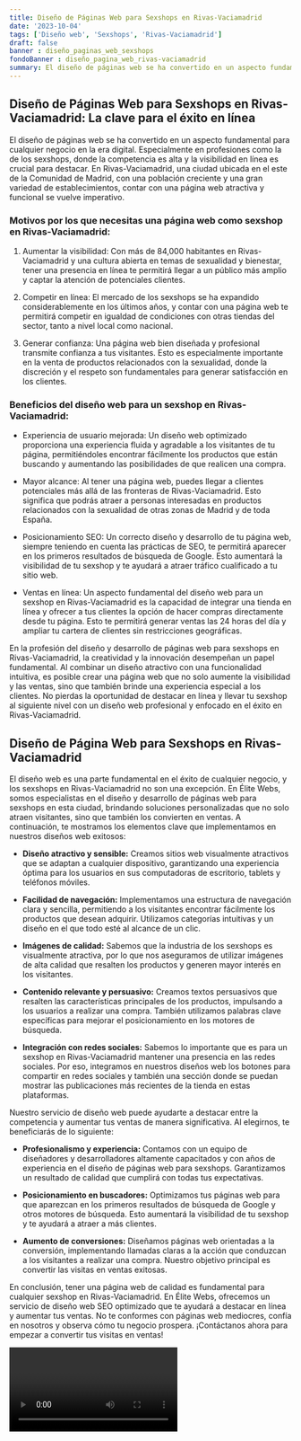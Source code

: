 ```yaml
---
title: Diseño de Páginas Web para Sexshops en Rivas-Vaciamadrid
date: '2023-10-04'
tags: ['Diseño web', 'Sexshops', 'Rivas-Vaciamadrid']
draft: false
banner : diseño_paginas_web_sexshops
fondoBanner : diseño_pagina_web_rivas-vaciamadrid
summary: El diseño de páginas web se ha convertido en un aspecto fundamental para cualquier negocio en la era digital. Especialmente en profesiones como la de los sexshops, donde la competencia es alta y la visibilidad en línea es crucial para destacar. En RivasVaciamadrid, una ciudad ubicada en el este de la Comunidad de Madrid, con una población creciente y una gran variedad de establecimientos, contar con una página web atractiva y funcional se vuelve imperativo.
---
```


## Diseño de Páginas Web para Sexshops en Rivas-Vaciamadrid: La clave para el éxito en línea

El diseño de páginas web se ha convertido en un aspecto fundamental para cualquier negocio en la era digital. Especialmente en profesiones como la de los sexshops, donde la competencia es alta y la visibilidad en línea es crucial para destacar. En Rivas-Vaciamadrid, una ciudad ubicada en el este de la Comunidad de Madrid, con una población creciente y una gran variedad de establecimientos, contar con una página web atractiva y funcional se vuelve imperativo.

### Motivos por los que necesitas una página web como sexshop en Rivas-Vaciamadrid:

1. Aumentar la visibilidad: Con más de 84,000 habitantes en Rivas-Vaciamadrid y una cultura abierta en temas de sexualidad y bienestar, tener una presencia en línea te permitirá llegar a un público más amplio y captar la atención de potenciales clientes.

2. Competir en línea: El mercado de los sexshops se ha expandido considerablemente en los últimos años, y contar con una página web te permitirá competir en igualdad de condiciones con otras tiendas del sector, tanto a nivel local como nacional.

3. Generar confianza: Una página web bien diseñada y profesional transmite confianza a tus visitantes. Esto es especialmente importante en la venta de productos relacionados con la sexualidad, donde la discreción y el respeto son fundamentales para generar satisfacción en los clientes.

### Beneficios del diseño web para un sexshop en Rivas-Vaciamadrid:

- Experiencia de usuario mejorada: Un diseño web optimizado proporciona una experiencia fluida y agradable a los visitantes de tu página, permitiéndoles encontrar fácilmente los productos que están buscando y aumentando las posibilidades de que realicen una compra.

- Mayor alcance: Al tener una página web, puedes llegar a clientes potenciales más allá de las fronteras de Rivas-Vaciamadrid. Esto significa que podrás atraer a personas interesadas en productos relacionados con la sexualidad de otras zonas de Madrid y de toda España.

- Posicionamiento SEO: Un correcto diseño y desarrollo de tu página web, siempre teniendo en cuenta las prácticas de SEO, te permitirá aparecer en los primeros resultados de búsqueda de Google. Esto aumentará la visibilidad de tu sexshop y te ayudará a atraer tráfico cualificado a tu sitio web.

- Ventas en línea: Un aspecto fundamental del diseño web para un sexshop en Rivas-Vaciamadrid es la capacidad de integrar una tienda en línea y ofrecer a tus clientes la opción de hacer compras directamente desde tu página. Esto te permitirá generar ventas las 24 horas del día y ampliar tu cartera de clientes sin restricciones geográficas.

En la profesión del diseño y desarrollo de páginas web para sexshops en Rivas-Vaciamadrid, la creatividad y la innovación desempeñan un papel fundamental. Al combinar un diseño atractivo con una funcionalidad intuitiva, es posible crear una página web que no solo aumente la visibilidad y las ventas, sino que también brinde una experiencia especial a los clientes. No pierdas la oportunidad de destacar en línea y llevar tu sexshop al siguiente nivel con un diseño web profesional y enfocado en el éxito en Rivas-Vaciamadrid.

<GifSeo />

<Cta />

## **Diseño de Página Web para Sexshops en Rivas-Vaciamadrid**

El diseño web es una parte fundamental en el éxito de cualquier negocio, y los sexshops en Rivas-Vaciamadrid no son una excepción. En Élite Webs, somos especialistas en el diseño y desarrollo de páginas web para sexshops en esta ciudad, brindando soluciones personalizadas que no solo atraen visitantes, sino que también los convierten en ventas. A continuación, te mostramos los elementos clave que implementamos en nuestros diseños web exitosos:

- **Diseño atractivo y sensible:** Creamos sitios web visualmente atractivos que se adaptan a cualquier dispositivo, garantizando una experiencia óptima para los usuarios en sus computadoras de escritorio, tablets y teléfonos móviles.

- **Facilidad de navegación:** Implementamos una estructura de navegación clara y sencilla, permitiendo a los visitantes encontrar fácilmente los productos que desean adquirir. Utilizamos categorías intuitivas y un diseño en el que todo esté al alcance de un clic.

- **Imágenes de calidad:** Sabemos que la industria de los sexshops es visualmente atractiva, por lo que nos aseguramos de utilizar imágenes de alta calidad que resalten los productos y generen mayor interés en los visitantes.

- **Contenido relevante y persuasivo:** Creamos textos persuasivos que resalten las características principales de los productos, impulsando a los usuarios a realizar una compra. También utilizamos palabras clave específicas para mejorar el posicionamiento en los motores de búsqueda.

- **Integración con redes sociales:** Sabemos lo importante que es para un sexshop en Rivas-Vaciamadrid mantener una presencia en las redes sociales. Por eso, integramos en nuestros diseños web los botones para compartir en redes sociales y también una sección donde se puedan mostrar las publicaciones más recientes de la tienda en estas plataformas.

Nuestro servicio de diseño web puede ayudarte a destacar entre la competencia y aumentar tus ventas de manera significativa. Al elegirnos, te beneficiarás de lo siguiente:

- **Profesionalismo y experiencia:** Contamos con un equipo de diseñadores y desarrolladores altamente capacitados y con años de experiencia en el diseño de páginas web para sexshops. Garantizamos un resultado de calidad que cumplirá con todas tus expectativas.

- **Posicionamiento en buscadores:** Optimizamos tus páginas web para que aparezcan en los primeros resultados de búsqueda de Google y otros motores de búsqueda. Esto aumentará la visibilidad de tu sexshop y te ayudará a atraer a más clientes.

- **Aumento de conversiones:** Diseñamos páginas web orientadas a la conversión, implementando llamadas claras a la acción que conduzcan a los visitantes a realizar una compra. Nuestro objetivo principal es convertir las visitas en ventas exitosas.

En conclusión, tener una página web de calidad es fundamental para cualquier sexshop en Rivas-Vaciamadrid. En Élite Webs, ofrecemos un servicio de diseño web SEO optimizado que te ayudará a destacar en línea y aumentar tus ventas. No te conformes con páginas web mediocres, confía en nosotros y observa cómo tu negocio prospera. ¡Contáctanos ahora para empezar a convertir tus visitas en ventas!

<Video />

<CtaBot job='Sexshops' city='Rivas-Vaciamadrid'/>

<Gmaps query='Rivas-Vaciamadrid+españa+maps' />